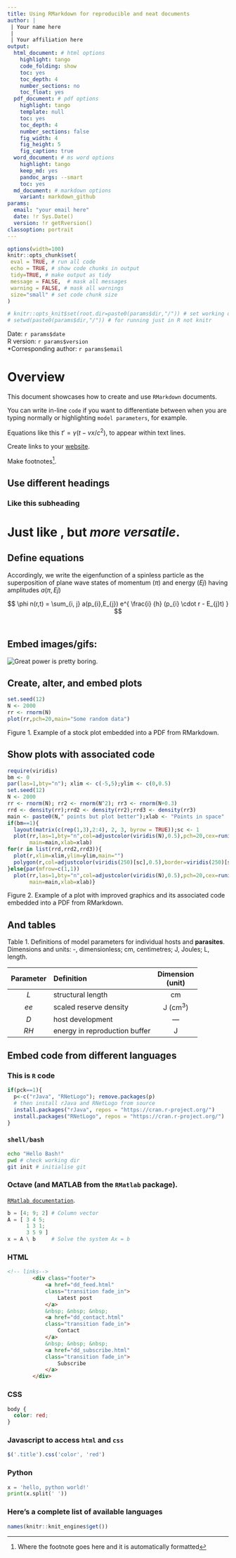 ```yaml
---
title: Using RMarkdown for reproducible and neat documents 
author: |
 | Your name here 
 |  
 | Your affiliation here
output:
  html_document: # html options 
    highlight: tango
    code_folding: show
    toc: yes
    toc_depth: 4
    number_sections: no
    toc_float: yes
  pdf_document: # pdf options
    highlight: tango
    template: null
    toc: yes
    toc_depth: 4
    number_sections: false
    fig_width: 4
    fig_height: 5
    fig_caption: true
  word_document: # ms word options
    highlight: tango
    keep_md: yes
    pandoc_args: --smart
    toc: yes
  md_document: # markdown options
    variant: markdown_github 
params: 
  email: "your email here"
  date: !r Sys.Date()
  version: !r getRversion()
classoption: portrait
---
```


<!-- this enables math encoding in the knitted documents  -->
<script type="text/x-mathjax-config">
  MathJax.Hub.Config({ TeX: { equationNumbers: {autoNumber: "all"} } });
</script>

```r
options(width=100)
knitr::opts_chunk$set(
 eval = TRUE, # run all code
 echo = TRUE, # show code chunks in output 
 tidy=TRUE, # make output as tidy
 message = FALSE,  # mask all messages
 warning = FALSE, # mask all warnings 
 size="small" # set code chunk size
)

# knitr::opts_knit$set(root.dir=paste0(params$dir,"/")) # set working dir
# setwd(paste0(params$dir,"/")) # for running just in R not knitr
```

\newpage   

Date: `r params$date`  
R version: `r params$version`  
*Corresponding author: `r params$email`  

\newpage    
 
# Overview

This document showcases how to create and use `RMarkdown` documents.    

You can write in-line `code` if you want to differentiate between when you are typing normally or highlighting `model parameters`, for example.    

Equations like this $t' = \gamma(t - vx/c^{2})$, to appear within text lines.  

Create links to your [website](https://github.com/darwinanddavis).  

Make footnotes^[Where the footnote goes here and it is automatically formatted].    

## Use different headings  

### Like this subheading  

# Just like \LaTeX{}, but _more versatile_.      

\newpage     
 
## Define equations      

Accordingly, we write the eigenfunction of a spinless particle as the superposition of plane wave states of momentum ($\pi$) and energy ($Ej$) having amplitudes $a(\pi,Ej)$  

$$  
\phi n(r,t) =  
\sum_{i, j} a(p_{i},E_{j})
e^{
\frac{i}
{h}
(p_{i} \cdot r - E_{j}t) 
}
$$
\  
\    

## Embed images/gifs:  

![Great power is pretty boring](img/opm.jpg).        

\newpage  

## Create, alter, and embed plots    
```r
set.seed(12)
N <- 2000
rr <- rnorm(N)
plot(rr,pch=20,main="Some random data")
```

Figure 1. Example of a stock plot embedded into a PDF from RMarkdown.   

\newpage  

## Show plots with associated code  
```r
require(viridis)
bm <- 0
par(las=1,bty="n"); xlim <- c(-5,5);ylim <- c(0,0.5)
set.seed(12)
N <- 2000
rr <- rnorm(N); rr2 <- rnorm(N^2); rr3 <- rnorm(N+0.3)
rrd <- density(rr);rrd2 <- density(rr2);rrd3 <- density(rr3)
main <- paste0(N," points but plot better");xlab <- "Points in space"
if(bm==1){
  layout(matrix(c(rep(1,3),2:4), 2, 3, byrow = TRUE));sc <- 1
  plot(rr,las=1,bty="n",col=adjustcolor(viridis(N),0.5),pch=20,cex=runif(10,1,5),
       main=main,xlab=xlab)
for(r in list(rrd,rrd2,rrd3)){
  plot(r,xlim=xlim,ylim=ylim,main="")
  polygon(r,col=adjustcolor(viridis(250)[sc],0.5),border=viridis(250)[sc]);sc <- sc+100}
}else{par(mfrow=c(1,1))
  plot(rr,las=1,bty="n",col=adjustcolor(viridis(N),0.5),pch=20,cex=runif(10,1,5),
       main=main,xlab=xlab)}
```

Figure 2. Example of a plot with improved graphics and its associated code embedded into a PDF from RMarkdown. 

\newpage  

## And tables  

Table 1. Definitions of model parameters for individual hosts and **parasites**. Dimensions and units: -, dimensionless; cm, centimetres; J, Joules; L, length.    

| Parameter | Definition | Dimension<br/>(unit) | 
| :---: | :--- | :---: |    
| _L_ | structural length | cm |
| _ee_ | scaled reserve density | J (cm^3^) |
| _D_ | host development | --- |
| _RH_ | energy in reproduction buffer| J |

\newpage  


## Embed code from different languages  

### This is `R` code  
```r
if(pck==1){
  p<-c("rJava", "RNetLogo"); remove.packages(p)
  # then install rJava and RNetLogo from source
  install.packages("rJava", repos = "https://cran.r-project.org/")
  install.packages("RNetLogo", repos = "https://cran.r-project.org/")
}
```

### `shell/bash`  
```bash
echo "Hello Bash!"  
pwd # check working dir
git init # initialise git
```

### Octave (and MATLAB from the `RMatlab` package).  
[`RMatlab documentation`](https://cran.r-project.org/web/packages/R.matlab/index.html).  
```octave
b = [4; 9; 2] # Column vector
A = [ 3 4 5;
      1 3 1;
      3 5 9 ]
x = A \ b     # Solve the system Ax = b
```

### HTML    
```html
<!-- links-->
		<div class="footer">
			<a href="dd_feed.html" 
			class="transition fade_in">
				Latest post
			</a>
			&nbsp; &nbsp; &nbsp;
			<a href="dd_contact.html" 
			class="transition fade_in">
				Contact
			</a>
			&nbsp; &nbsp; &nbsp;
			<a href="dd_subscribe.html"
			class="transition fade_in">
				Subscribe
			</a>
		</div>
```

### CSS
```css
body {
  color: red;
}
```

### Javascript to access `html` and `css`  
```js
$('.title').css('color', 'red')
```

### Python  
```python
x = 'hello, python world!'
print(x.split(' '))
```

### Here's a complete list of available languages  
```r
names(knitr::knit_engines$get())
```



